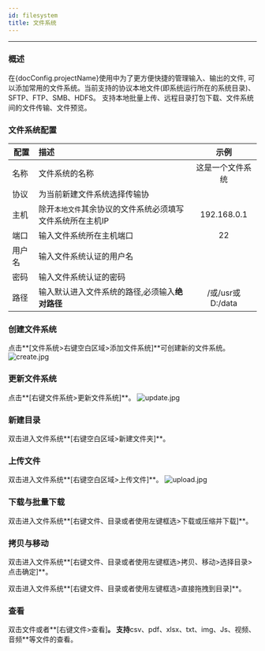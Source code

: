 ```yaml
---
id: filesystem
title: 文件系统
---
```


---


### 概述
<span>在{docConfig.projectName}使用中为了更方便快捷的管理输入、输出的文件,
    可以添加常用的文件系统。当前支持的协议本地文件(即系统运行所在的系统目录)、SFTP、FTP、SMB、HDFS。
    支持本地批量上传、远程目录打包下载、文件系统间的文件传输、文件预览。
</span>


### 文件系统配置
| 配置  | 描述                              |       示例       |
|-----|:--------------------------------|:--------------:|
| 名称  | 文件系统的名称                         |    这是一个文件系统    |
| 协议  | 为当前新建文件系统选择传输协                  |                |
| 主机  | 除开`本地文件`其余协议的文件系统必须填写文件系统所在主机IP |  192.168.0.1   |
| 端口  | 输入文件系统所在主机端口                    |       22       |
| 用户名 | 输入文件系统认证的用户名                    |                |
| 密码  | 输入文件系统认证的密码                     |                |
| 路径  | 输入默认进入文件系统的路径,必须输入**绝对路径**      | /或/usr或D:/data |
### 创建文件系统
点击**[文件系统>右键空白区域>添加文件系统]**可创建新的文件系统。
![create.jpg](/img/filesystem/create.jpg)

### 更新文件系统

点击**[右键文件系统>更新文件系统]**。
![update.jpg](/img/filesystem/update.jpg)

### 新建目录

双击进入文件系统**[右键空白区域>新建文件夹]**。

### 上传文件

双击进入文件系统**[右键空白区域>上传文件]**。
![upload.jpg](/img/filesystem/upload.jpg)

### 下载与批量下载

双击进入文件系统**[右键文件、目录或者使用左键框选>下载或压缩并下载]**。

### 拷贝与移动

双击进入文件系统**[右键文件、目录或者使用左键框选>拷贝、移动>选择目录>点击确定]**。

双击进入文件系统**[右键文件、目录或者使用左键框选>直接拖拽到目录]**。

### 查看

双击文件或者**[右键文件>查看]**。   支持**csv、pdf、xlsx、txt、img、Js、视频、音频**等文件的查看。
